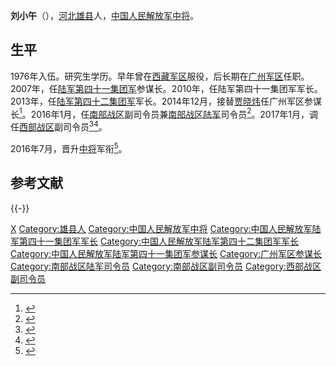 {{中国人民解放军将领
| name = 刘小午
| image name = 
| width = 
| job = 
| period =
| birthname = 
| other_names = 
| foreign_names =
| english_names =
| Sex = 男
| date of birth =
| place of birth =
| date of death =  
| place of death = 
| nationality = {{PRC}}
| residence = 
| languages = 
| height = 
| weight = 
| party = {{CPC}}
| rank = [[File:PLAGF-0719-LTG.png|25px]][[中国人民解放军中将|中国人民解放军中将]]
| spouse = 
| relatives = 
| educate = 
| past = 
| work =
| award = 
| rankrecord= 
}}'''刘小午'''（{{bd|1960年|1月||}}），[[河北省|河北]][[雄县|雄县]]人，[[中国人民解放军中将|中国人民解放军中将]]。

==生平==
1976年入伍。研究生学历。早年曾在[[中国人民解放军西藏军区|西藏军区]]服役，后长期在[[中国人民解放军广州军区|广州军区]]任职。2007年，任[[中国人民解放军陆军第七十五集团军|陆军第四十一集团军]]参谋长。2010年，任陆军第四十一集团军军长。2013年，任[[中国人民解放军陆军第七十四集团军|陆军第四十二集团军]]军长。2014年12月，接替[[贾晓炜|贾晓炜]]任广州军区参谋长<ref name="liubai">{{cite news |title = 南部战区陆军军政主官亮相：刘小午任司令员，白吕任政委 |url = http://www.thepaper.cn/newsDetail_forward_1429839 |accessdate = 2016-02-05 |publisher = 澎湃新闻 |archive-date = 2017-10-01 |archive-url = https://web.archive.org/web/20171001212853/http://www.thepaper.cn/newsDetail_forward_1429839 |dead-url = no }}</ref>。2016年1月，任[[中国人民解放军南部战区|南部战区]]副司令员兼[[中国人民解放军南部战区陆军|南部战区陆军]]司令员<ref>{{cite news|title=南部战区陆军司令员刘小午同时担任南部战区副司令员|url=http://www.thepaper.cn/newsDetail_forward_1496041|accessdate=2016-07-08|newspaper=澎湃新闻|archive-date=2020-11-04|archive-url=https://web.archive.org/web/20201104183257/http://www.thepaper.cn/newsDetail_forward_1496041|dead-url=no}}</ref>。2017年1月，调任[[中国人民解放军西部战区|西部战区]]副司令员<ref>{{cite news|title=南部战区陆军司令员刘小午中将任驻川部队领导|url=http://www.thepaper.cn/newsDetail_forward_1607848|accessdate=2017-01-25|newspaper=澎湃新闻|archive-date=2018-02-23|archive-url=https://web.archive.org/web/20180223132347/https://www.thepaper.cn/newsDetail_forward_1607848|dead-url=no}}</ref><ref>{{cite news|title = 南部战区陆军原司令员刘小午中将调任西部战区副司令员|url = http://www.thepaper.cn/newsDetail_forward_1643485|accessdate = 2017-03-20|publisher = 澎湃新闻|archive-date = 2020-11-04|archive-url = https://web.archive.org/web/20201104124910/http://www.thepaper.cn/newsDetail_forward_1643485|dead-url = no}}</ref>。

2016年7月，晋升[[中国人民解放军中将|中将]]军衔<ref>{{cite news|title=陆军举行将官晋衔仪式，8人晋升中将、32人晋升少将|url=http://www.thepaper.cn/newsDetail_forward_1508328|accessdate=2016-08-03|newspaper=澎湃新闻|archive-date=2016-08-04|archive-url=https://web.archive.org/web/20160804063113/http://www.thepaper.cn/newsDetail_forward_1508328|dead-url=no}}</ref>。

==参考文献==
{{reflist}}

{{-}}
{{start box}}
{{s-mil|pla}}
{{s-new}}
{{s-title|[[中国人民解放军南部战区陆军|中国人民解放军南部战区陆军]]司令员|2016年1月—2017年1月}}
{{s-after|[[张践|张践]]}}
{{s-before|[[贾晓炜|贾晓炜]]}}
{{s-title|[[中国人民解放军广州军区|中国人民解放军广州军区]]参谋长|2014年12月—2015年12月}}
{{s-none|机构撤销}}
{{s-before|[[尤海涛|尤海涛]]}}
{{s-title|[[中国人民解放军陆军第七十四集团军|中国人民解放军陆军第四十二集团军]]军长|2013年7月—2014年12月}}
{{s-after|[[朱晓辉_(解放军)|朱晓辉]]}}
{{s-before|[[贾晓炜|贾晓炜]]}}
{{s-title|[[中国人民解放军陆军第七十五集团军|中国人民解放军陆军第四十一集团军]]军长|2010年1月—2013年7月}}
{{s-after|[[李桥铭|李桥铭]]}}
{{end box}}

{{中华人民共和国现役中将}}
{{DEFAULTSORT:Liu}}
[[Category:刘姓|X]]
[[Category:雄县人|Category:雄县人]]
[[Category:中国人民解放军中将|Category:中国人民解放军中将]]
[[Category:中国人民解放军陆军第四十一集团军军长|Category:中国人民解放军陆军第四十一集团军军长]]
[[Category:中国人民解放军陆军第四十二集团军军长|Category:中国人民解放军陆军第四十二集团军军长]]
[[Category:中国人民解放军陆军第四十一集团军参谋长|Category:中国人民解放军陆军第四十一集团军参谋长]]
[[Category:广州军区参谋长|Category:广州军区参谋长]]
[[Category:南部战区陆军司令员|Category:南部战区陆军司令员]]
[[Category:南部战区副司令员|Category:南部战区副司令员]]
[[Category:西部战区副司令员|Category:西部战区副司令员]]